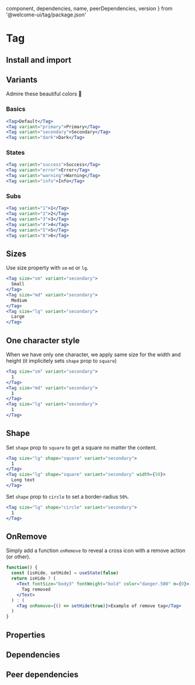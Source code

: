 
  component,
  dependencies,
  name,
  peerDependencies,
  version
} from '@welcome-ui/tag/package.json'

# Tag

<tagversion version={version} name={name} />

## Install and import

<usage component={component} name={name} peerDependencies={peerDependencies} />

## Variants

Admire these beautiful colors 💅

### Basics

```jsx row
<Tag>Default</Tag>
<Tag variant="primary">Primary</Tag>
<Tag variant="secondary">Secondary</Tag>
<Tag variant="dark">Dark</Tag>
```

### States

```jsx row
<Tag variant="success">Success</Tag>
<Tag variant="error">Error</Tag>
<Tag variant="warning">Warning</Tag>
<Tag variant="info">Info</Tag>
```

### Subs

```jsx row
<Tag variant="1">1</Tag>
<Tag variant="2">2</Tag>
<Tag variant="3">3</Tag>
<Tag variant="4">4</Tag>
<Tag variant="5">5</Tag>
<Tag variant="6">6</Tag>
```

## Sizes

Use size property with `sm` `md` or `lg`.

```jsx row
<Tag size="sm" variant="secondary">
  Small
</Tag>
<Tag size="md" variant="secondary">
  Medium
</Tag>
<Tag size="lg" variant="secondary">
  Large
</Tag>
```

## One character style

When we have only one character, we apply same size for the width and height (it implicitely sets `shape` prop to `square`)

```jsx row
<Tag size="sm" variant="secondary">
  1
</Tag>
<Tag size="md" variant="secondary">
  1
</Tag>
<Tag size="lg" variant="secondary">
  1
</Tag>
```

## Shape

Set `shape` prop to `square` to get a square no matter the content.

```jsx row
<Tag size="lg" shape="square" variant="secondary">
  1
</Tag>
<Tag size="lg" shape="square" variant="secondary" width={50}>
  Long text
</Tag>
```

Set `shape` prop to `circle` to set a border-radius `50%`.

```jsx
<Tag size="lg" shape="circle" variant="secondary">
  1
</Tag>
```

## OnRemove

Simply add a function `onRemove` to reveal a cross icon with a remove action (or other).

```jsx
function() {
  const [isHide, setHide] = useState(false)
  return isHide ? (
    <Text fontSize="body3" fontWeight="bold" color="danger.500" m={0}>
      Tag removed
    </Text>
  ) : (
    <Tag onRemove={() => setHide(true)}>Example of remove tag</Tag>
  )
}
```

## Properties

<props of="Tag" propTypes={props.propTypes} />

## Dependencies

<dependencies dependencies={dependencies} />

## Peer dependencies

<dependencies dependencies={peerDependencies} />
